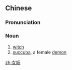 ==Chinese==
{{zh-forms}}

===Pronunciation===
{{zh-pron
|m=nǚyāo
|cat=n
}}

===Noun===
{{zh-noun}}

# [[witch]]
# [[succuba]], a female [[demon]]
#: {{zh-x|報喪女妖|[[banshee]]}}

[[zh:女妖]]